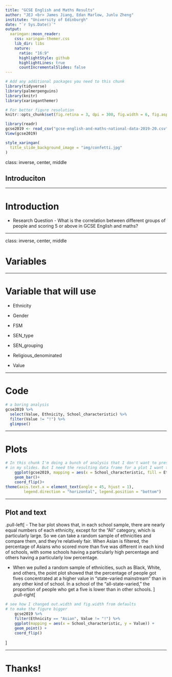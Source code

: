 ```yaml
---
title: "GCSE English and Maths Results"
author: "JEJ <br> James Jiang, Edan Marlow, Junlu Zheng" 
institute: "University of Edinburgh"
date: "`r Sys.Date()`"
output:
  xaringan::moon_reader:
    css: xaringan-themer.css
    lib_dir: libs
    nature:
      ratio: "16:9"
      highlightStyle: github
      highlightLines: true
      countIncrementalSlides: false
---
```


```r
# Add any additional packages you need to this chunk
library(tidyverse)
library(palmerpenguins)
library(knitr)
library(xaringanthemer)
```

```r
# For better figure resolution
knitr::opts_chunk$set(fig.retina = 3, dpi = 300, fig.width = 6, fig.asp = 0.618, out.width = "80%")
```

```r
library(readr)
gcse2019 <- read_csv("gcse-english-and-maths-national-data-2019-20.csv")
View(gcse2019)
```

```r
style_xaringan(
  title_slide_background_image = "img/confetti.jpg"
)
```

class: inverse, center, middle

## Introduciton

---

# Introduction
- Research Question - What is the correlation between different groups of people and scoring 5 or above in GCSE English and maths? 


---



class: inverse, center, middle

# Variables 

---

# Variable that will use

- Ethnicity

- Gender

- FSM

- SEN_type

- SEN_grouping

- Religious_denominated

- Value


---

# Code

```r
# a boring analysis
gcse2019 %>%
  select(Value, Ethnicity, School_characteristic) %>%
  filter(Value != "!") %>%
  glimpse()

```

---

# Plots

```r
# In this chunk I'm doing a bunch of analysis that I don't want to present 
# in my slides. But I need the resulting data frame for a plot I want to present.
    ggplot(gcse2019, mapping = aes(x = School_characteristic, fill = Ethnicity)) +
    geom_bar()+
    coord_flip()+
theme(axis.text.x = element_text(angle = 45, hjust = 1),
        legend.direction = "horizontal", legend.position = "bottom")

```


---

## Plot and text

.pull-left[
- The bar plot shows that, in each school sample, there are nearly equal numbers of each ethnicity, except for the “All” category, which is particularly large. So we can take a random sample of ethnicities and compare them, and they're relatively fair.
When Asian is filtered, the percentage of Asians who scored more than five was different in each kind of schools, with some schools having a particularly high percentage and others having a particularly low percentage. 

- When we pulled a random sample of ethnicities, such as Black, White, and others, the point plot showed that the percentage of people got fives concentrated at a higher value in "state-varied mainstream" than in any other kind of school. In a school of the "all-state-varied," the proportion of people who get a five is lower than in other schools.
]
.pull-right[
```r
# see how I changed out.width and fig.width from defaults
# to make the figure bigger
    gcse2019 %>%
    filter(Ethnicity == "Asian", Value != "!") %>%
    ggplot(mapping = aes(x = School_characteristic, y = Value)) +
    geom_point() +
    coord_flip()

```
]

---

# Thanks!
